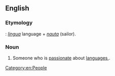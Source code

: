 ==English==

===Etymology===
{{etyl|NL.|en}}: ''[[lingua]]'' language + ''[[nauta]]'' (sailor).

===Noun===
{{en-noun}}

# {{lb|en|slang}} Someone who is [[passionate]] about [[language]]s,.

[[Category:en:People]]